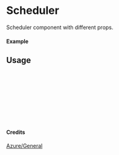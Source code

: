 
<Meta of={Scheduler} title="Azure/General/Scheduler" />

# Scheduler

Scheduler component with different props.

#### Example

<Canvas of={Scheduler.Primary} />

## Usage

```ts
import { Scheduler } from "yadl-ui";

const Example = () => {
  return (
      <Scheduler />
  );
};

export default Example;
```

#### Credits
[Azure/General](https://learn.microsoft.com/en-us/azure/architecture/icons/)
